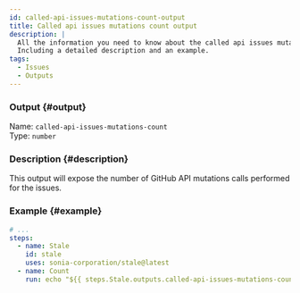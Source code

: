 ```yaml
---
id: called-api-issues-mutations-count-output
title: Called api issues mutations count output
description: |
  All the information you need to know about the called api issues mutations count output.
  Including a detailed description and an example.
tags:
  - Issues
  - Outputs
---
```


### Output {#output}

Name: `called-api-issues-mutations-count`  
Type: `number`

### Description {#description}

This output will expose the number of GitHub API mutations calls performed for the issues.

### Example {#example}

```yml {6}
# ...
steps:
  - name: Stale
    id: stale
    uses: sonia-corporation/stale@latest
  - name: Count
    run: echo "${{ steps.Stale.outputs.called-api-issues-mutations-count }}"
```
